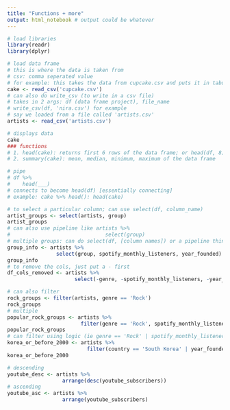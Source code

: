 ```yaml
---
title: "Functions + more"
output: html_notebook # output could be whatever
---
```


```r
# load libraries
library(readr)
library(dplyr)
```

```r
# load data frame
# this is where the data is taken from
# csv: comma seperated value
# for example: this takes the data from cupcake.csv and puts it in tabular form (each value is seperated by a comma; first row is bold)
cake <- read_csv('cupcake.csv')
# can also do write_csv (to write in a csv file)
# takes in 2 args: df (data frame project), file_name
# write_csv(df, 'nira.csv') for example
# say we loaded from a file called 'artists.csv'
artists <- read_csv('artists.csv')
```

```r
# displays data
cake
### functions
# 1. head(cake): returns first 6 rows of the data frame; or head(df, 8) to specify a return of first 8 rows from the data frame
# 2. summary(cake): mean, median, minimum, maximum of the data frame

# pipe
# df %>%
#    head(___)
# connects to become head(df) [essentially connecting]
# example: cake %>% head(): head(cake)

# to select a particular column; can use select(df, column_name)
artist_groups <- select(artists, group)
artist_groups
# can also use pipeline like artists %>%
#                               select(group)
# multiple groups: can do select(df, [column names]) or a pipeline thing
group_info <- artists %>%
                select(group, spotify_monthly_listeners, year_founded)
group_info
# to remove the cols, just put a - first
df_cols_removed <- artists %>%
                      select(-genre, -spotify_monthly_listeners, -year_founded)

# can also filter
rock_groups <- filter(artists, genre == 'Rock')
rock_groups
# multiple
popular_rock_groups <- artists %>%
                        filter(genre == 'Rock', spotify_monthly_listeners > 20000000)
popular_rock_groups
# can filter using logic (ie genre == 'Rock' | spotify_monthly_listeners > 20000000) or filter(!(change == 'space'))
korea_or_before_2000 <- artists %>%
                          filter(country == 'South Korea' | year_founded < 2000)
korea_or_before_2000

# descending
youtube_desc <- artists %>%
                  arrange(desc(youtube_subscribers))
# ascending
youtube_asc <- artists %>%
                  arrange(youtube_subscribers)
```